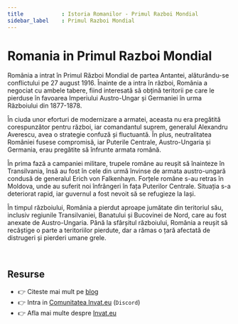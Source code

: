 ```yaml
---
title            : Istoria Romanilor - Primul Razboi Mondial
sidebar_label    : Primul Razboi Mondial
---
```


# Romania in Primul Razboi Mondial

România a intrat în Primul Război Mondial de partea Antantei, alăturându-se conflictului pe 27 august 1916. 
Înainte de a intra în război, România a negociat cu ambele tabere, fiind interesată să obțină teritorii pe care le pierduse în favoarea Imperiului Austro-Ungar și Germaniei în urma Războiului din 1877-1878.

În ciuda unor eforturi de modernizare a armatei, aceasta nu era pregătită corespunzător pentru război, iar comandantul suprem, generalul Alexandru Averescu, avea o strategie confuză și fluctuantă. 
În plus, neutralitatea României fusese compromisă, iar Puterile Centrale, Austro-Ungaria și Germania, erau pregătite să înfrunte armata română.

În prima fază a campaniei militare, trupele române au reușit să înainteze în Transilvania, însă au fost în cele din urmă învinse de armata austro-ungară condusă de generalul Erich von Falkenhayn. 
Forțele române s-au retras în Moldova, unde au suferit noi înfrângeri în fața Puterilor Centrale. Situația s-a deteriorat rapid, iar guvernul a fost nevoit să se refugieze la Iași.

În timpul războiului, România a pierdut aproape jumătate din teritoriul său, inclusiv regiunile Transilvaniei, Banatului și Bucovinei de Nord, care au fost anexate de Austro-Ungaria. 
Până la sfârșitul războiului, România a reușit să recâștige o parte a teritoriilor pierdute, dar a rămas o țară afectată de distrugeri și pierderi umane grele.

<br />

## Resurse

- 👉 Citeste mai mult pe [blog](https://www.blog.invat.eu/)
- 👉 Intra in [Comunitatea Invat.eu](https://discord.gg/3qmQKAHKS2) (`Discord`)  
- 👉 Afla mai multe despre [Invat.eu](/) 

